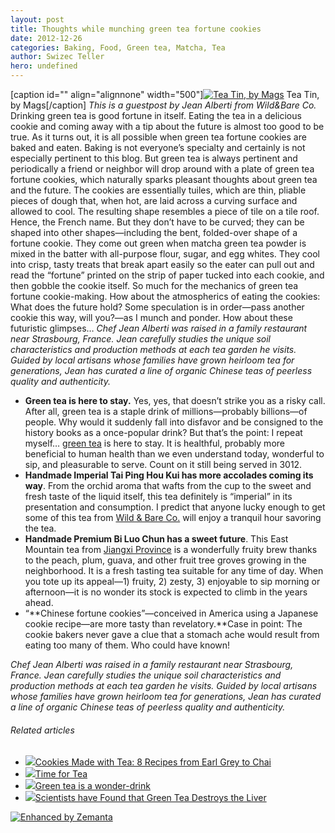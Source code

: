 ```yaml
---
layout: post
title: Thoughts while munching green tea fortune cookies
date: 2012-12-26
categories: Baking, Food, Green tea, Matcha, Tea
author: Swizec Teller
hero: undefined
---
```


\[caption id="" align="alignnone" width="500"][![Tea Tin, by Mags](http://farm1.staticflickr.com/3/6930236_ac843de4e1.jpg "Tea Tin, by Mags")](http://www.flickr.com/photos/48889055390@N01/6930236) Tea Tin, by Mags\[/caption] _This is a guestpost by _Jean Alberti from Wild&Bare Co.__ Drinking green tea is good fortune in itself. Eating the tea in a delicious cookie and coming away with a tip about the future is almost too good to be true. As it turns out, it is all possible when green tea fortune cookies are baked and eaten. Baking is not everyone’s specialty and certainly is not especially pertinent to this blog. But green tea is always pertinent and periodically a friend or neighbor will drop around with a plate of green tea fortune cookies, which naturally sparks pleasant thoughts about green tea and the future. The cookies are essentially tuiles, which are thin, pliable pieces of dough that, when hot, are laid across a curving surface and allowed to cool. The resulting shape resembles a piece of tile on a tile roof. Hence, the French name. But they don’t have to be curved; they can be shaped into other shapes—including the bent, folded-over shape of a fortune cookie. They come out green when matcha green tea powder is mixed in the batter with all-purpose flour, sugar, and egg whites. They cool into crisp, tasty treats that break apart easily so the eater can pull out and read the “fortune” printed on the strip of paper tucked into each cookie, and then gobble the cookie itself. So much for the mechanics of green tea fortune cookie-making. How about the atmospherics of eating the cookies: What does the future hold? Some speculation is in order—pass another cookie this way, will you?—as I munch and ponder. How about these futuristic glimpses… _Chef Jean Alberti was raised in a family restaurant near Strasbourg, France. Jean carefully studies the unique soil characteristics and production methods at each tea garden he visits. Guided by local artisans whose families have grown heirloom tea for generations, Jean has curated a line of organic Chinese teas of peerless quality and authenticity._

-   **Green tea is here to stay.** Yes, yes, that doesn’t strike you as a risky call. After all, green tea is a staple drink of millions—probably billions—of people. Why would it suddenly fall into disfavor and be consigned to the history books as a once-popular drink? But that’s the point: I repeat myself… [green tea](http://wildandbare.com/our-teas/green-tea/) is here to stay. It is healthful, probably more beneficial to human health than we even understand today, wonderful to sip, and pleasurable to serve. Count on it still being served in 3012.
-   **Handmade Imperial Tai Ping Hou Kui has more accolades coming its way**. From the orchid aroma that wafts from the cup to the sweet and fresh taste of the liquid itself, this tea definitely is “imperial” in its presentation and consumption. I predict that anyone lucky enough to get some of this tea from [Wild & Bare Co.](http://en.wikipedia.org/wiki/Wild_%26_Bare_Co. "Wild & Bare Co.") will enjoy a tranquil hour savoring the tea.
-   **Handmade Premium Bi Luo Chun has a sweet future**. This East Mountain tea from [Jiangxi Province](<http://maps.google.com/maps?ll=27.6333333333,115.766666667&spn=1.0,1.0&q=27.6333333333,115.766666667 (Jiangxi)&t=h> "Jiangxi") is a wonderfully fruity brew thanks to the peach, plum, guava, and other fruit tree groves growing in the neighborhood. It is a fresh tasting tea suitable for any time of day. When you tote up its appeal—1) fruity, 2) zesty, 3) enjoyable to sip morning or afternoon—it is no wonder its stock is expected to climb in the years ahead.
-   “**Chinese fortune cookies”—conceived in America using a Japanese cookie recipe—are more tasty than revelatory.**Case in point: The cookie bakers never gave a clue that a stomach ache would result from eating too many of them. Who could have known!

_Chef Jean Alberti was raised in a family restaurant near Strasbourg, France. Jean carefully studies the unique soil characteristics and production methods at each tea garden he visits. Guided by local artisans whose families have grown heirloom tea for generations, Jean has curated a line of organic Chinese teas of peerless quality and authenticity._

###### Related articles

-   [![](http://i.zemanta.com/131877606_80_80.jpg)](http://www.thekitchn.com/cookies-made-with-tea-181525)[Cookies Made with Tea: 8 Recipes from Earl Grey to Chai](http://www.thekitchn.com/cookies-made-with-tea-181525)
-   [![](http://i.zemanta.com/116482679_80_80.jpg)](http://www.massageenvy.com/blog/time-for-tea)[Time for Tea](http://www.massageenvy.com/blog/time-for-tea)
-   [![](http://i.zemanta.com/128375612_80_80.jpg)](http://tracysmith.co.uk/green-tea-wonder-drink/)[Green tea is a wonder-drink](http://tracysmith.co.uk/green-tea-wonder-drink/)
-   [![](http://i.zemanta.com/128659189_80_80.jpg)](http://revoseek.com/life-style/scientists-green-tea-destroys-liver/)[Scientists have Found that Green Tea Destroys the Liver](http://revoseek.com/life-style/scientists-green-tea-destroys-liver/)

[![Enhanced by Zemanta](http://img.zemanta.com/zemified_e.png?x-id=c1a6db08-29d3-4295-b8b6-a8490609cc91)](http://www.zemanta.com/?px "Enhanced by Zemanta")
